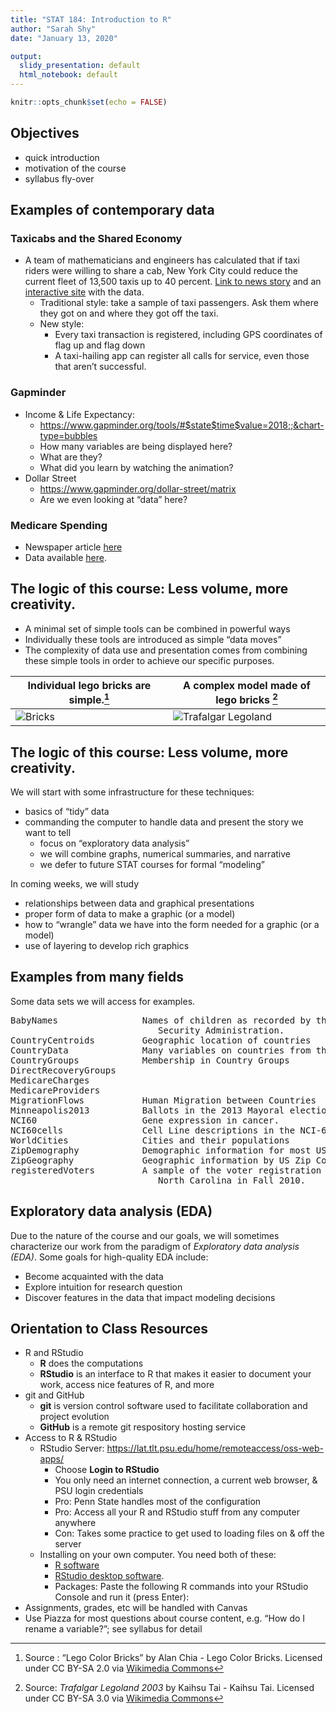 ```yaml
---
title: "STAT 184: Introduction to R"
author: "Sarah Shy"
date: "January 13, 2020"

output: 
  slidy_presentation: default
  html_notebook: default
---
```


```r
knitr::opts_chunk$set(echo = FALSE)
```

## Objectives 

- quick introduction
- motivation of the course
- syllabus fly-over



## Examples of contemporary data

### Taxicabs and the Shared Economy

- A team of mathematicians and engineers has calculated that if taxi riders were willing to share a cab, New York City could reduce the current fleet of 13,500 taxis up to 40 percent. [Link to news story](http://www.nytimes.com/2014/09/02/science/sharing-taxis-nyc-mathematics.html) and an [interactive site](http://www.hubcab.org/) with the data.
    - Traditional style: take a sample of taxi passengers.  Ask them where they got on and where they got off the taxi.
    - New style: 
        - Every taxi transaction is registered, including GPS coordinates of flag up and flag down
        - A taxi-hailing app can register all calls for service, even those that aren't successful.


### Gapminder

- Income & Life Expectancy:  
    - <https://www.gapminder.org/tools/#$state$time$value=2018;;&chart-type=bubbles>  
    - How many variables are being displayed here?
    - What are they?
    - What did you learn by watching the animation?
- Dollar Street 
    - <https://www.gapminder.org/dollar-street/matrix>
    - Are we even looking at "data" here?


### Medicare Spending

- Newspaper article [here](http://www.nytimes.com/2013/05/08/business/hospital-billing-varies-wildly-us-data-shows.html)
- Data available [here](http://www.cms.gov/Research-Statistics-Data-and-Systems/Statistics-Trends-and-Reports/Medicare-Provider-Charge-Data/index.html).


## The logic of this course: Less volume, more creativity.

- A minimal set of simple tools can be combined in powerful ways
- Individually these tools are introduced as simple "data moves" 
- The complexity of data use and presentation comes from combining these simple tools in order to achieve our specific purposes.

Individual lego bricks are simple.^[Source : "Lego Color Bricks" by Alan Chia - Lego Color Bricks. Licensed under CC BY-SA 2.0 via [Wikimedia Commons](http://commons.wikimedia.org/wiki/File:Lego_Color_Bricks.jpg#mediaviewer/File:Lego_Color_Bricks.jpg)]  | A complex model made of lego bricks ^[Source: *Trafalgar Legoland 2003* by Kaihsu Tai - Kaihsu Tai. Licensed under CC BY-SA 3.0 via [Wikimedia Commons](http://commons.wikimedia.org/wiki/File:Trafalgar_Legoland_2003.jpg#mediaviewer/File:Trafalgar_Legoland_2003.jpg)]|
----------------------------- | -----------------------------  |
![Bricks](Lego_Color_Bricks.jpg)| ![Trafalgar Legoland](Trafalgar_Legoland_2003.jpg) |



## The logic of this course: Less volume, more creativity.

We will start with some infrastructure for these techniques:

- basics of "tidy" data
- commanding the computer to handle data and present the story we want to tell
    - focus on "exploratory data analysis"
    - we will combine graphs, numerical summaries, and narrative
    - we defer to future STAT courses for formal "modeling"

In coming weeks, we will study

- relationships between data and graphical presentations
- proper form of data to make a graphic (or a model) 
- how to "wrangle" data we have into the form needed for a graphic (or a model)
- use of layering to develop rich graphics 



## Examples from many fields

Some data sets we will access for examples.

<pre>
BabyNames                Names of children as recorded by the US Social
                            Security Administration.
CountryCentroids         Geographic location of countries
CountryData              Many variables on countries from the 2014 CIA factbook.
CountryGroups            Membership in Country Groups
DirectRecoveryGroups     
MedicareCharges          
MedicareProviders        
MigrationFlows           Human Migration between Countries
Minneapolis2013          Ballots in the 2013 Mayoral election in Minneapolis
NCI60                    Gene expression in cancer.
NCI60cells               Cell Line descriptions in the NCI-60 dataset
WorldCities              Cities and their populations
ZipDemography            Demographic information for most US ZIP Codes (Postal Codes)
ZipGeography             Geographic information by US Zip Codes (Postal Codes)
registeredVoters         A sample of the voter registration list for Wake County, 
                            North Carolina in Fall 2010.
</pre>



## Exploratory data analysis (EDA)

Due to the nature of the course and our goals, we will sometimes characterize our work from the paradigm of *Exploratory data analysis (EDA)*.  Some goals for high-quality EDA include:

- Become acquainted with the data 
- Explore intuition for research question 
- Discover features in the data that impact modeling decisions 



## Orientation to Class Resources

- R and RStudio 
    - **R** does the computations
    - **RStudio** is an interface to R that makes it easier to document your work, access nice features of R, and more

- git and GitHub
    - **git** is version control software used to facilitate collaboration and project evolution
    - **GitHub** is a remote git respository hosting service

- Access to R & RStudio
    - RStudio Server: [https://lat.tlt.psu.edu/home/remoteaccess/oss-web-apps/](https://lat.tlt.psu.edu/home/remoteaccess/oss-web-apps/)
        - Choose **Login to RStudio**
        - You only need an internet connection, a current web browser, & PSU login credentials
        - Pro: Penn State handles most of the configuration
        - Pro: Access all your R and RStudio stuff from any computer anywhere
        - Con: Takes some practice to get used to loading files on & off the server
    - Installing on your own computer.  You need both of these:
        - [R software](http://cran.rstudio.com/)
        - [RStudio desktop software](http://www.rstudio.com/products/rstudio/download/preview/).
        - Packages: Paste the following R commands into your RStudio Console and run it (press Enter):

- Assignments, grades, etc will be handled with Canvas  
- Use Piazza for most questions about course content, e.g. "How do I rename a variable?"; see syllabus for detail




